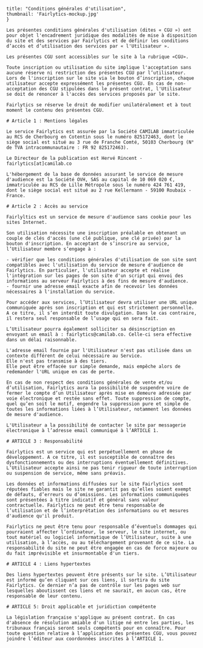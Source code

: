 
    title: "Conditions générales d'utilisation",
    thumbnail: 'Fairlytics-mockup.jpg'
    }

    Les présentes conditions générales d'utilisation (dites « CGU ») ont pour objet l'encadrement juridique des modalités de mise à disposition du site et des services par Fairlytics et de définir les conditions d’accès et d’utilisation des services par « l'Utilisateur ».
    
    Les présentes CGU sont accessibles sur le site à la rubrique «CGU».
    
    Toute inscription ou utilisation du site implique l'acceptation sans aucune réserve ni restriction des présentes CGU par l’utilisateur. Lors de l'inscription sur le site via le bouton d’inscription, chaque utilisateur accepte expressément les présentes CGU. En cas de non-acceptation des CGU stipulées dans le présent contrat, l'Utilisateur se doit de renoncer à l'accès des services proposés par le site. 
    
    Fairlytics se réserve le droit de modifier unilatéralement et à tout moment le contenu des présentes CGU.
    
    # Article 1 : Mentions légales

    Le service Fairlytics est assurée par la Société CAMILAB immatriculée au RCS de Cherbourg en Cotentin sous le numéro 825172463, dont le siège social est situé au 3 rue de Franche Comté, 50103 Cherbourg (N° de TVA intracommunautaire : FR 92 825172463).
    
    Le Directeur de la publication est Hervé Rincent - fairlytics[at]camilab.co 
    
    L'hébergement de la base de données assurant le service de mesure d'audience est la Société OVH, SAS au capital de 10 069 020 €, immatriculée au RCS de Lille Métropole sous le numéro 424 761 419, dont le siège social est situé au 2 rue Kellermann - 59100 Roubaix - France.
    
    # Article 2 : Accès au service

    Fairlyltics est un service de mesure d'audience sans cookie pour les sites Internet.
    
    Son utilisation nécessite une inscription préalable en obtenant un couple de clés d'accès (une clé publique, une clé privée) par la bouton d'inscription. En acceptant de s’inscrire au service, l’Utilisateur membre s’engage à :
    
    - vérifier que les conditions générales d'utilisation de son site sont compatibles avec l'utilisation du service de mesure d'audience de Fairlytics. En particulier, l'utilisateur accepte et réalise l'intégration sur les pages de son site d'un script qui envoi des informations au serveur Fairlytics à des fins de mesure d'audience.
    - fournir une adresse email exacte afin de recevoir les données nécessaires à l'installation du service. 
    
    Pour accéder aux services, l’Utilisateur devra utiliser une URL unique communiquée après son inscription et qui est strictement personnelle. A ce titre, il s’en interdit toute divulgation. Dans le cas contraire, il restera seul responsable de l’usage qui en sera fait.
    
    L’Utilisateur pourra également solliciter sa désinscription en envoyant un email à : fairlytics@camilab.co. Celle-ci sera effective dans un délai raisonnable.

    L'adresse email fournie par l'Utilisateur n'est pas utilisée dans un contexte différent de celui nécessaire au Service. 
    Elle n'est pas transmise à des tiers. 
    Elle peut être effacée sur simple demande, mais empêche alors de redemander l'URL unique en cas de perte.  
    
    En cas de non respect des conditions générales de vente et/ou d’utilisation, Fairlytics aura la possibilité de suspendre voire de fermer le compte d’un Utilisateur après mise en demeure adressée par voie électronique et restée sans effet. Toute suppression de compte, quel qu’en soit le motif, engendre la suppression pure et simple de toutes les informations liées à l’Utilisateur, notamment les données de mesure d'audience.
    
    L'Utilisateur a la possibilité de contacter le site par messagerie électronique à l’adresse email communiqué à l’ARTICLE 1.
    
    # ARTICLE 3 : Responsabilité

    Fairlytics est un service qui est perpétuellement en phase de développement. A ce titre, il est susceptible de connaître des dysfonctionnements ou des interruptions éventuellement définitives. L’Utilisateur accepte ainsi ne pas tenir rigueur de toute interruption ou suspension de service, même sans préavis.
    
    Les données et informations diffusées sur le site Fairlytics sont réputées fiables mais le site ne garantit pas qu’elles soient exempt de défauts, d’erreurs ou d’omissions. Les informations communiquées sont présentées à titre indicatif et général sans valeur contractuelle. Fairlytics ne peut être tenu responsable de l’utilisation et de l’interprétation des informations ou et mesures d'audience qu'il produit.
    
    Fairlytics ne peut être tenu pour responsable d’éventuels dommages qui pourraient affecter l’ordinateur, le serveur, le site internet, ou tout matériel ou logiciel informatique de l’Utilisateur, suite à une utilisation, à l’accès, ou au téléchargement provenant de ce site. La responsabilité du site ne peut être engagée en cas de force majeure ou du fait imprévisible et insurmontable d'un tiers.
    
    # ARTICLE 4 : Liens hypertextes

    Des liens hypertextes peuvent être présents sur le site. L’Utilisateur est informé qu’en cliquant sur ces liens, il sortira du site Fairlytics. Ce dernier n’a pas de contrôle sur les pages web sur lesquelles aboutissent ces liens et ne saurait, en aucun cas, être responsable de leur contenu.
    
    # ARTICLE 5: Droit applicable et juridiction compétente

    La législation française s'applique au présent contrat. En cas d'absence de résolution amiable d'un litige né entre les parties, les tribunaux français seront seuls compétents pour en connaître. Pour toute question relative à l’application des présentes CGU, vous pouvez joindre l’éditeur aux coordonnées inscrites à l’ARTICLE 1.

